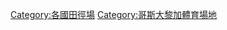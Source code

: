 {{Commons category|Athletics venues in Costa Rica}}

[[Category:各國田徑場|Category:各國田徑場]]
[[Category:哥斯大黎加體育場地|Category:哥斯大黎加體育場地]]